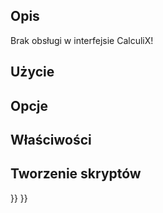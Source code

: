 <languages/>

{{VeryImportantMessage|Przestarzałe ''({{VersionPlus/pl|1.0}})''.}}

{{Docnav/pl
|
|
|[[FEM_Workbench/pl|środowisko pracy MES]]
|
|
|IconC=Workbench_FEM.svg
}}

{{GuiCommand/pl
|Name=FEM ConstraintGear
|Name/pl=MES: Wiązanie łożyska
|MenuLocation=Model → Wiązania bez solvera → Wiązanie łożyska
|Workbenches=[[FEM_Workbench/pl|MES]]
}}

<span id="Description"></span>
==Opis==

Brak obsługi w interfejsie CalculiX!


<span id="Usage"></span>
==Użycie==

<span id="Options"></span>
==Opcje==

<span id="Properties"></span>
==Właściwości==

<span id="Scripting"></span>
==Tworzenie skryptów==


{{Docnav/pl
|
|
|[[FEM_Workbench/pl|środowisko pracy MES]]
|
|
|IconC=Workbench_FEM.svg
}}

{{FEM Tools navi{{#translation:}}}}
{{Userdocnavi{{#translation:}}}}